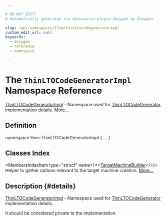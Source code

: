 ```yaml
---

# DO NOT EDIT!
# Automatically generated via docusaurus-plugin-doxygen by Doxygen.

slug: /api/namespaces/llvm/thinltocodegeneratorimpl
custom_edit_url: null
keywords:
  - doxygen
  - reference
  - namespace

---
```





# The `ThinLTOCodeGeneratorImpl` Namespace Reference

<DoxygenPage pluginConfig={pluginConfig}>

<a href="/docs/api/namespaces/llvm/thinltocodegeneratorimpl">ThinLTOCodeGeneratorImpl</a> - Namespace used for <a href="/docs/api/classes/llvm/thinltocodegenerator">ThinLTOCodeGenerator</a> implementation details. <a href="#details">More...</a>

## Definition

<CodeBlock>namespace llvm::ThinLTOCodeGeneratorImpl &#123; ... &#125;</CodeBlock>

## Classes Index

<MembersIndex>

<MembersIndexItem
  type="struct"
  name={<><a href="/docs/api/structs/llvm/thinltocodegeneratorimpl/targetmachinebuilder">TargetMachineBuilder</a></>}>
Helper to gather options relevant to the target machine creation. <a href="/docs/api/structs/llvm/thinltocodegeneratorimpl/targetmachinebuilder/#details">More...</a>
</MembersIndexItem>

</MembersIndex>

## Description {#details}

<a href="/docs/api/namespaces/llvm/thinltocodegeneratorimpl">ThinLTOCodeGeneratorImpl</a> - Namespace used for <a href="/docs/api/classes/llvm/thinltocodegenerator">ThinLTOCodeGenerator</a> implementation details.

It should be considered private to the implementation.

</DoxygenPage>
